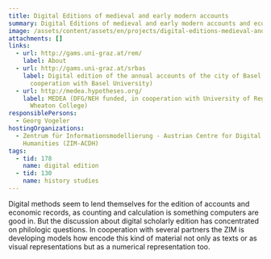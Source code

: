 ```yaml
---
title: Digital Editions of medieval and early modern accounts
summary: Digital Editions of medieval and early modern accounts and economic records
image: /assets/content/assets/en/projects/digital-editions-medieval-and-early-modern-accounts/rem_image_modiv.jpg
attachments: []
links:
  - url: http://gams.uni-graz.at/rem/
    label: About
  - url: http://gams.uni-graz.at/srbas
    label: Digital edition of the annual accounts of the city of Basel 1535-1610 (in
      cooperation with Basel University)
  - url: http://medea.hypotheses.org/
    label: MEDEA (DFG/NEH funded, in cooperation with University of Regensburg and
      Wheaton College)
responsiblePersons:
  - Georg Vogeler
hostingOrganizations:
  - Zentrum für Informationsmodellierung - Austrian Centre for Digital
    Humanities (ZIM-ACDH)
tags:
  - tid: 178
    name: digital edition
  - tid: 130
    name: history studies
---
```

Digital methods seem to lend themselves for the edition of accounts and economic records, as counting and calculation is something computers are good in. But the discussion about digital scholarly edition has concentrated on philologic questions. In cooperation with several partners the ZIM is developing models how encode this kind of material not only as texts or as visual representations but as a numerical representation too.
